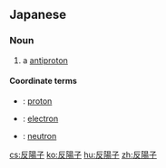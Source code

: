 ==Japanese==
{{ja-kanjitab|はん|よう|し|yomi=o}}

===Noun===
{{ja-noun|はんようし}}

# {{lb|ja|physics|sort=はんようし}} a [[antiproton]]

====Coordinate terms====
* {{ja-r|陽子|ようし}}: [[proton]]
* {{ja-r|電子|でんし}}: [[electron]]
* {{ja-r|中性子|ちゅうせいし}}: [[neutron]]

[[cs:反陽子]]
[[ko:反陽子]]
[[hu:反陽子]]
[[zh:反陽子]]